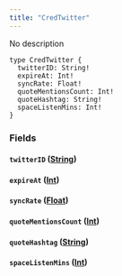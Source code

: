 ```yaml
---
title: "CredTwitter"
---
```


No description

```
type CredTwitter {
  twitterID: String!
  expireAt: Int!
  syncRate: Float!
  quoteMentionsCount: Int!
  quoteHashtag: String!
  spaceListenMins: Int!
}

```

### Fields[](#fields "Direct link to heading")

#### `twitterID` ([String](/developer/graphql-api/references/scalars/string))[](#twitterid-string "Direct link to heading")

#### `expireAt` ([Int](/developer/graphql-api/references/scalars/int))[](#expireat-int "Direct link to heading")

#### `syncRate` ([Float](/developer/graphql-api/references/scalars/float))[](#syncrate-float "Direct link to heading")

#### `quoteMentionsCount` ([Int](/developer/graphql-api/references/scalars/int))[](#quotementionscount-int "Direct link to heading")

#### `quoteHashtag` ([String](/developer/graphql-api/references/scalars/string))[](#quotehashtag-string "Direct link to heading")

#### `spaceListenMins` ([Int](/developer/graphql-api/references/scalars/int))[](#spacelistenmins-int "Direct link to heading")